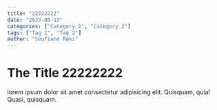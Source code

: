 ```yaml
---
title: "22222222"
date: "2023-05-13"
categories: ["Category 1", "Category 2"]
tags: ["Tag 1", "Tag 2"]
author: "Soufiane Raki"
---
```


# The Title 22222222
lorem ipsum dolor sit amet consectetur adipisicing elit. Quisquam, quia! Quasi, quisquam. 

<Youtube videoId="hJuLfWs11ms" />
